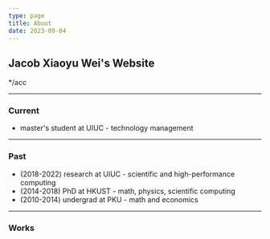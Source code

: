 ```yaml
---
type: page
title: About
date: 2023-09-04
---
```


## Jacob Xiaoyu Wei's Website

*/acc

---

### Current

- master's student at UIUC - technology management

---

### Past

- (2018-2022) research at UIUC - scientific and high-performance computing
- (2014-2018) PhD at HKUST - math, physics, scientific computing
- (2010-2014) undergrad at PKU - math and economics

---

### Works

